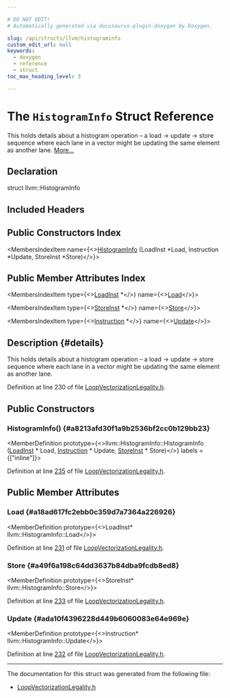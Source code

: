 ```yaml
---

# DO NOT EDIT!
# Automatically generated via docusaurus-plugin-doxygen by Doxygen.

slug: /api/structs/llvm/histograminfo
custom_edit_url: null
keywords:
  - doxygen
  - reference
  - struct
toc_max_heading_level: 3

---
```





# The `HistogramInfo` Struct Reference

<DoxygenPage pluginConfig={pluginConfig}>

This holds details about a histogram operation – a load -&gt; update -&gt; store sequence where each lane in a vector might be updating the same element as another lane. <a href="#details">More...</a>

## Declaration

<CodeBlock>struct llvm::HistogramInfo</CodeBlock>

## Included Headers

<IncludesList>
<IncludesListItem
  filePath="llvm/Transforms/Vectorize/LoopVectorizationLegality.h"
  permalink="/docs/api/files/include/include/llvm/include/llvm/transforms/include/llvm/transforms/vectorize/loopvectorizationlegality-h"
  isLocal="true" />
</IncludesList>

## Public Constructors Index

<MembersIndex>

<MembersIndexItem
  name={<><a href="#a8213afd30f1a9b2536bf2cc0b129bb23">HistogramInfo</a> (LoadInst &#42;Load, Instruction &#42;Update, StoreInst &#42;Store)</>}>
</MembersIndexItem>

</MembersIndex>

## Public Member Attributes Index

<MembersIndex>

<MembersIndexItem
  type={<><a href="/docs/api/classes/llvm/loadinst">LoadInst</a> &#42;</>}
  name={<><a href="#a18ad617fc2ebb0c359d7a7364a226926">Load</a></>}>
</MembersIndexItem>

<MembersIndexItem
  type={<><a href="/docs/api/classes/llvm/storeinst">StoreInst</a> &#42;</>}
  name={<><a href="#a49f6a198c64dd3637b84dba9fcdb8ed8">Store</a></>}>
</MembersIndexItem>

<MembersIndexItem
  type={<><a href="/docs/api/classes/llvm/instruction">Instruction</a> &#42;</>}
  name={<><a href="#ada10f4396228d449b6060083e64e969e">Update</a></>}>
</MembersIndexItem>

</MembersIndex>

## Description {#details}

This holds details about a histogram operation – a load -&gt; update -&gt; store sequence where each lane in a vector might be updating the same element as another lane.

Definition at line 230 of file <a href="/docs/api/files/include/include/llvm/include/llvm/transforms/include/llvm/transforms/vectorize/loopvectorizationlegality-h">LoopVectorizationLegality.h</a>.

<SectionDefinition>

## Public Constructors

### HistogramInfo() {#a8213afd30f1a9b2536bf2cc0b129bb23}

<MemberDefinition
  prototype={<>llvm::HistogramInfo::HistogramInfo (<a href="/docs/api/classes/llvm/loadinst">LoadInst</a> &#42; Load, <a href="/docs/api/classes/llvm/instruction">Instruction</a> &#42; Update, <a href="/docs/api/classes/llvm/storeinst">StoreInst</a> &#42; Store)</>}
  labels = {["inline"]}>

Definition at line <a href="/docs/api/files/include/include/llvm/include/llvm/transforms/include/llvm/transforms/vectorize/loopvectorizationlegality-h/#l00235">235</a> of file <a href="/docs/api/files/include/include/llvm/include/llvm/transforms/include/llvm/transforms/vectorize/loopvectorizationlegality-h">LoopVectorizationLegality.h</a>.
</MemberDefinition>

</SectionDefinition>

<SectionDefinition>

## Public Member Attributes

### Load {#a18ad617fc2ebb0c359d7a7364a226926}

<MemberDefinition
  prototype={<>LoadInst&#42; llvm::HistogramInfo::Load</>}>

Definition at line <a href="/docs/api/files/include/include/llvm/include/llvm/transforms/include/llvm/transforms/vectorize/loopvectorizationlegality-h/#l00231">231</a> of file <a href="/docs/api/files/include/include/llvm/include/llvm/transforms/include/llvm/transforms/vectorize/loopvectorizationlegality-h">LoopVectorizationLegality.h</a>.
</MemberDefinition>

### Store {#a49f6a198c64dd3637b84dba9fcdb8ed8}

<MemberDefinition
  prototype={<>StoreInst&#42; llvm::HistogramInfo::Store</>}>

Definition at line <a href="/docs/api/files/include/include/llvm/include/llvm/transforms/include/llvm/transforms/vectorize/loopvectorizationlegality-h/#l00233">233</a> of file <a href="/docs/api/files/include/include/llvm/include/llvm/transforms/include/llvm/transforms/vectorize/loopvectorizationlegality-h">LoopVectorizationLegality.h</a>.
</MemberDefinition>

### Update {#ada10f4396228d449b6060083e64e969e}

<MemberDefinition
  prototype={<>Instruction&#42; llvm::HistogramInfo::Update</>}>

Definition at line <a href="/docs/api/files/include/include/llvm/include/llvm/transforms/include/llvm/transforms/vectorize/loopvectorizationlegality-h/#l00232">232</a> of file <a href="/docs/api/files/include/include/llvm/include/llvm/transforms/include/llvm/transforms/vectorize/loopvectorizationlegality-h">LoopVectorizationLegality.h</a>.
</MemberDefinition>

</SectionDefinition>

<hr/>

The documentation for this struct was generated from the following file:

<ul>
<li><a href="/docs/api/files/include/include/llvm/include/llvm/transforms/include/llvm/transforms/vectorize/loopvectorizationlegality-h">LoopVectorizationLegality.h</a></li>
</ul>

</DoxygenPage>
